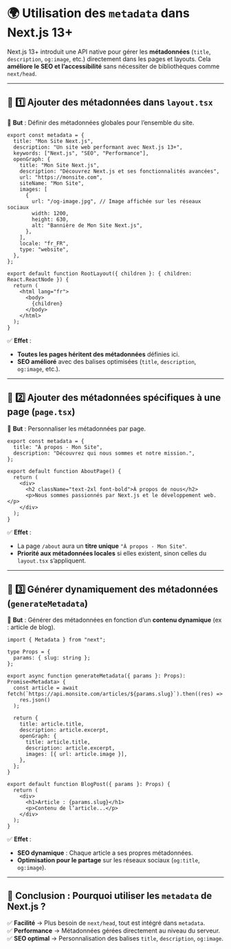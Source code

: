 # 🌍 **Utilisation des `metadata` dans Next.js 13+**  

Next.js 13+ introduit une API native pour gérer les **métadonnées** (`title`, `description`, `og:image`, etc.) directement dans les pages et layouts. Cela **améliore le SEO et l’accessibilité** sans nécessiter de bibliothèques comme `next/head`.  

---

## **📌 1️⃣ Ajouter des métadonnées dans `layout.tsx`**  

📍 **But** : Définir des métadonnées globales pour l’ensemble du site.  

```tsx filename="app/layout.tsx"
export const metadata = {
  title: "Mon Site Next.js",
  description: "Un site web performant avec Next.js 13+",
  keywords: ["Next.js", "SEO", "Performance"],
  openGraph: {
    title: "Mon Site Next.js",
    description: "Découvrez Next.js et ses fonctionnalités avancées",
    url: "https://monsite.com",
    siteName: "Mon Site",
    images: [
      {
        url: "/og-image.jpg", // Image affichée sur les réseaux sociaux
        width: 1200,
        height: 630,
        alt: "Bannière de Mon Site Next.js",
      },
    ],
    locale: "fr_FR",
    type: "website",
  },
};

export default function RootLayout({ children }: { children: React.ReactNode }) {
  return (
    <html lang="fr">
      <body>
        {children}
      </body>
    </html>
  );
}
```
✅ **Effet** :  
- **Toutes les pages héritent des métadonnées** définies ici.  
- **SEO amélioré** avec des balises optimisées (`title`, `description`, `og:image`, etc.).  

---

## **📌 2️⃣ Ajouter des métadonnées spécifiques à une page (`page.tsx`)**  

📍 **But** : Personnaliser les métadonnées par page.  

```tsx filename="app/about/page.tsx"
export const metadata = {
  title: "À propos - Mon Site",
  description: "Découvrez qui nous sommes et notre mission.",
};

export default function AboutPage() {
  return (
    <div>
      <h2 className="text-2xl font-bold">À propos de nous</h2>
      <p>Nous sommes passionnés par Next.js et le développement web.</p>
    </div>
  );
}
```
✅ **Effet** :  
- La page `/about` aura un **titre unique** `"À propos - Mon Site"`.  
- **Priorité aux métadonnées locales** si elles existent, sinon celles du `layout.tsx` s’appliquent.  

---

## **📌 3️⃣ Générer dynamiquement des métadonnées (`generateMetadata`)**  

📍 **But** : Générer des métadonnées en fonction d’un **contenu dynamique** (ex : article de blog).  

```tsx filename="app/blog/[slug]/page.tsx"
import { Metadata } from "next";

type Props = {
  params: { slug: string };
};

export async function generateMetadata({ params }: Props): Promise<Metadata> {
  const article = await fetch(`https://api.monsite.com/articles/${params.slug}`).then((res) =>
    res.json()
  );

  return {
    title: article.title,
    description: article.excerpt,
    openGraph: {
      title: article.title,
      description: article.excerpt,
      images: [{ url: article.image }],
    },
  };
}

export default function BlogPost({ params }: Props) {
  return (
    <div>
      <h1>Article : {params.slug}</h1>
      <p>Contenu de l’article...</p>
    </div>
  );
}
```
✅ **Effet** :  
- **SEO dynamique** : Chaque article a ses propres métadonnées.  
- **Optimisation pour le partage** sur les réseaux sociaux (`og:title`, `og:image`).  

---

## **🎯 Conclusion : Pourquoi utiliser les `metadata` de Next.js ?**  

✅ **Facilité** → Plus besoin de `next/head`, tout est intégré dans `metadata`.  
✅ **Performance** → Métadonnées gérées directement au niveau du serveur.  
✅ **SEO optimal** → Personnalisation des balises `title`, `description`, `og:image`.  